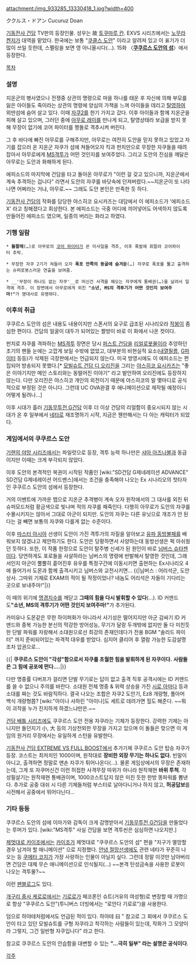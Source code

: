 attachment:/img_933285_13330418_1.jpg?width=400

ククルス・ドアン 
Cucuruz Doan

[[기동전사 건담]] TV판의 등장인물. 성우는 故 [[토쿠마루 칸]]. EXVS 시리즈에서는 [[노무라 켄지]]가 대역을 맡았다. 한국에는 보통 "[[쿠클스 도안]]" 이라고 알려져 있고 이 표기가 더 많이 쓰일 듯한데, 스펠링을 보면 영 아니올시다(…). 15화 〈'''[http://bbs2.ruliweb.daum.net/gaia/do/ruliweb/family/230/read?articleId=13333814&bbsId=G005&itemId=75&pageIndex=3 쿠쿠르스 도안의 섬]'''〉에서 등장한다. 

[[목차]]

=== 설명 ===
지온군의 병사였으나 전쟁중 상관의 명령으로 마을 하나를 태운 후 자신에 의해 부모를 잃은 아이들도 죽이라는 상관의 명령에 양심의 가책을 느껴 아이들을 데리고 [[탈영]]하여 외딴섬에 숨어 살고 있다. 이때 [[자쿠2]]를 한기 가지고 갔다. 이후 아이들과 함께 지온군을 피해 살고 있으며, 그러던 중에 [[아무로 레이]]를 만나게 되고, 탈영상태라 보급을 받지 못해 무장이 없기에 코어 파이터를 짱돌로 격추시켜 버린다. 

그 후 바다에 빠진 아무로를 구해주지만, 아무로는 여전히 도안을 믿지 못하고 있었고 자기를 잡으러 온 지온군 자쿠가 섬에 쳐들어오자 킥과 펀치만으로 무장한 자쿠들을 때려 잡아서 아무로에게 [[MS격투]]가 어떤 것인지를 보여주었다. 그리고 도안의 진심을 깨달은 아무로는 도안과 화해하게 된다.

에피소드의 마지막에 건담을 타고 돌아온 아무로가 "이런 걸 갖고 있으니까, 지온군에서 계속 추격하는 겁니다" 라면서 도안의 자쿠를 바닷속에 던져버렸다.~~지온군이 또 나타나면 어쩌라는 거냐, 아무로.~~ 그래도 도안 본인은 만족한 듯 하다.

[[기동전사 건담]]의 작화를 담당한 야스히코 요시카즈는 대담에서 이 에피소드가 '에피소드 X' 라고 칭해졌다고 회상한다. 본 에피소드는 극중 어디에 끼어넣어도 어색하지 않도록 만들어진 에피소드 였으며, 일종의 버리는 화라고 하였다.

=== 기행 일람 ===
 * '''돌팔매'''(…)로 아무로의 [[코어 파이터]]가 쏜 미사일을 격추, 이후 폭발에 휘말려 코어파이터 추락.

 * 무장한 자쿠 2기가 쳐들어 오자 '''폭포 안쪽의 동굴에 숨겨둔'''(…) 자쿠로 폭포를 뚫고 출격하는 슈퍼로봇스러운 연출을 보여줌.

 * __'무장이 하나도 없는 자쿠'__로 머신건 사격을 해오는 자쿠에게 통배권(…)을 날려서 일격에 격추. 이 장면에서 아무로에게 외친 '''"소년, MS의 격투기가 어떤 것인지 보여주마!"'''가 명대사로 유명하다.

=== 이후의 취급 ===
쿠쿠르스 도안의 섬은 내용도 내용이지만 스폰서의 요구로 급조된 시나리오라 [[작붕]]이 좀 심한 편이다. 건담의 얼굴이 대두가 되어있는 짤방이 바로 이 화에서 나온 컷이다. 

펀치로 자쿠를 격파하는 [[MS격투]] 장면은 당시 [[퍼스트 건담]]을 [[리얼로봇물]]이라 추앙하던 초기의 팬들 눈에는 고깝게 보일 수밖에 없었고, 대부분의 비현실적 요소([[내열필름]], [[G파이터]] 등등)가 삭제된 극장판에서는 언급되지 않는다. 미국 방영시에도 이 에피소드는 편집되어 방송되지 못했다.[* [[모빌슈트 건담 디 오리진]]을 그리는 [[야스히코 요시카즈]]는 "좋은 이야기지만 메인 스토리와는 동떨어진 이야기" 라고 발언하여 오리진에도 등장하지 않는다. 다만 오리진은 야스히코 개인의 외전이기 때문에 야스히코의 말 몇마디로 공식적으로 부정된 것은 아니다. 그런데 UC OVA완결 후 애니메이션으로 제작될 예정이니 어떻게 될려나...]

이후 시대가 흘러 [[기동무투전 G건담]] 이후 더 이상 건담의 리얼함이 중요시되지 않는 시대가 온 후 일부에서 [[네타]]로 재조명하기 시작, 지금은 웬만해서는 다 아는 캐릭터가 되었다.

=== 게임에서의 쿠쿠르스 도안 ===
[[기렌의 야망 시리즈]]에서는 파일럿으로 등장, 격투 능력 하나만은 [[샤아 아즈나블]]과 동급이지만 이때는 크게 부각되지 않았다.

이후 도안의 본격적인 복권이 시작된 작품인 [wiki:"SD건담 G제네레이션 ADVANCE" SD건담 G제네레이션 어드밴스]에서는 조건을 충족해야 나오는 Ex 시나리오의 첫타자인 쿠쿠르스 도안의 섬에서 등장한다. 

거의 이벤트에 가까운 맵으로 지온군 추격병이 계속 오자 원작에서의 그 대사를 외친 뒤 슈퍼모드처럼 황금색으로 빛나며 적의 자쿠를 패죽인다. 다행히 아무로가 도안의 자쿠를 수몰시키지는 않아서 그대로 아군이 되지만. 도안의 자쿠는 다른 유닛으로 개조가 안 된다는 걸 빼면 보통의 자쿠와 다를게 없는 수준이다.

이후 [[마스터 아시아]] 선생이 도안이 가진 격투가의 자질을 알아보고 [[유파 동방불패]]를 배워보지 않겠냐고 제안하기도 한다. 도안은 당황하면서 사양하는데 동방선생은 퍽 아쉬웠던 듯하다. 또한, 이 작품 한정으로 도안이 탈주병 신세가 된 원인이 바로 [[님버스 슈타젠]]이다. 당연하게도 포로들을 사살하라는 님버스의 명령에 반발해서 탈영한 것인데, 그래서인지 아군이 뿔뿔히 흩어진후 유우를 특정구간에 이동시키면 출현하는 Ex시나리오 4에 들어가서 도몬과 함께 출격시키고 님버스와 교전시키면...
{{|님버스 : 어리석군, 도안 상사. 그따위 기체로 EXAM의 적이 될 작정이었나? 네놈도 어리석은 자들이 기다리는 곳으로 보내주마!"|}}

이 때의 위기에 [[명경지수]]를 깨닫고 '''그때의 힘을 다시 발휘할 수 있다'''(…). ID 커맨드도'''"소년, MS의 격투기가 어떤 것인지 보여주마!"'''가 추가된다.

카미유나 도몬같은 무한 하이퍼화가 아니라서 사기성은 떨어지지만 아군 감싸기 ID 커맨드와 중복 가능한 분신의 막강한 방어성능, 무기가 달랑 두개밖에 없지만 둘 다 미친듯한 단발 파워를 자랑해서 소대원으로선 최강의 존재인데다가 전용 BGM "솔리드 파이터" 까지 준비되어있는 파격적 대우를 받았다. 심지어 클리어 후 열람 가능한 도감설명조차 압권으로...

{{|
'''쿠쿠르스 도안이 "각성"함으로서 자쿠를 초월한 힘을 발휘하게 된 자쿠이다.'''
'''사람들은 그 힘에 공포에 떤다....'''|}}

다만 명중률 디버프가 걸리면 단발 무기로는 답이 없고 출격 직후 공격시에는 ID 커맨드를 쓸 수 없으니 주의를 바란다. 소대원 전체 명중 & 위력 상승을 가진 [[시로 아마다]] 등과 소대를 짜는 것도 바람직하다. 결국 나오는 조합은 자쿠2 도안기, Ez8 개량형, 풀아머 백식 개량형쯤? [wiki:"아이나 사하린 "아이나]도 세트로 데려가면 힐도 해준다. ~~뭐 이 괴작을 누가 진지하게 하겠느냐만은.~~

[[건담 배틀 시리즈]]에도 쿠쿠르스 도안 전용 자쿠라는 기체가 등장한다. 강력한 기체는 아니지만 돌던지기 小, 大 등의 기상천외한 무장을 가지고 있으며 이 돌들은 맞으면 이 게임의 원거리 무장에서는 유일하게 스턴을 유발한다.

[[기동전사 건담 EXTREME VS FULL BOOST]]에서 추가기체 쿠쿠르스 도안 탑승 자쿠가 등장. 코스트는 최저치인 1000이며, 원작대로 '''장비한 외장 무기는 하나도 없다.''' 빈말이 아니고, 출격하면 정말로 맨손 자쿠가 튀어나온다(...). 물론 게임상에서의 무장은 존재하는데, 그게 또 자쿠머신건 이런 허접한 사격무장 따위가 아니라 원작재현 '''바위 투척'''. 각성필살기는 원작재현 통배권이며, 1000코스트답지 않은 미친 듯한 한방 똥파워를 뽐낸다. 추가로 공중 대쉬 시 다른 기체들처럼 부스터로 날아다니거나 하지 않고, '''허공답보'''를 시전해서 공중에서 뛰어다닌다...
=== 기타 등등 ===
쿠쿠르스 도안의 섬에 이마가와 감독이 크게 감명받아서 [[기동무투전 G건담]]을 만들었다는 루머가 있다. [wiki:"MS격투" 사실 건담을 보면 격투씬은 심심하면 나오지만.] 

[[제멋대로 카이조]]에서는 [[카이조]]가 제멋대로 "쿠쿠르스 도안의 섬" 편을 "지구가 멸망할 경우 남겨야 할 애니메이션" 으로 지정했다. [[안녕 절망선생]]에도 관련 네타가 꾸준히 나오는 등 [[쿠메타 코지]]가 가장 사랑하는 인물이 아닐지 싶다. 그런데 정말 이것만 남아버리면 건담은 대체 무슨 애니메이션으로 인식될지(…) ~~본격 탄성금속을 사용한 로봇이 나오는 격투물?~~

이런 [http://oresenyouzaku.blog25.fc2.com/blog-entry-135.html 팬블로그]도 있다.

[[개구리 중사 케로로]]에서는 [[기로로]]가 페코폰인 슈트(거유의 여성형)로 변장할 때 가명으로 항상 "쿠쿠르스 도안"(투니버스 더빙에서는 "로안다 기로로")을 사용한다.

덤으로 하야테처럼에서도 언급된 적이 있다. 하야테 曰 " 참고로 그 회에서 쿠쿠르스 도안이 타고 있던 모빌슈트를 구형 자쿠라고 착각하는 사람들이 있는데, 작화가 그 모양이라 그렇지, 그건 일반형 자쿠입니다" 라고 한다.

참고로 쿠쿠르스 도안의 안습함을 대변할 수 있는 '''"...극히 일부" 라는 설명은 공식이다'''.

[[각주]]
